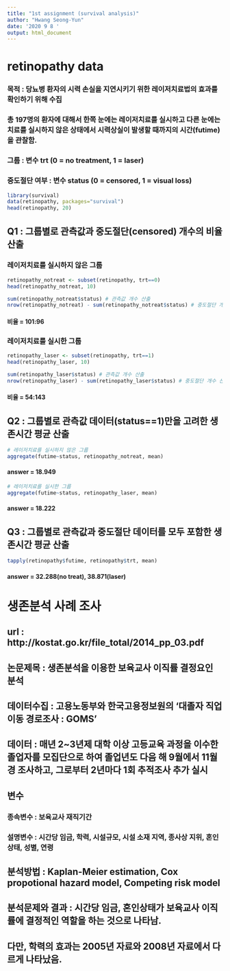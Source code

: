 ```yaml
---
title: "1st assignment (survival analysis)"
author: "Hwang Seong-Yun"
date: '2020 9 8 '
output: html_document
---
```


# retinopathy data
### 목적 : 당뇨병 환자의 시력 손실을 지연시키기 위한 레이저치료법의 효과를 확인하기 위해 수집
### 총 197명의 환자에 대해서 한쪽 눈에는 레이저치료를 실시하고 다른 눈에는 치료를 실시하지 않은 상태에서 시력상실이 발생할 때까지의 시간(futime)을 관찰함.
### 그룹 : 변수 trt (0 = no treatment, 1 = laser)
### 중도절단 여부 : 변수 status (0 = censored, 1 = visual loss) 
```r
library(survival)
data(retinopathy, packages="survival")
head(retinopathy, 20)
```

## Q1 : 그룹별로 관측값과 중도절단(censored) 개수의 비율 산출
### 레이저치료를 실시하지 않은 그룹 
```r
retinopathy_notreat <- subset(retinopathy, trt==0)
head(retinopathy_notreat, 10)
```
```r
sum(retinopathy_notreat$status) # 관측값 개수 산출 
nrow(retinopathy_notreat) - sum(retinopathy_notreat$status) # 중도절단 개수 산출 
```
#### 비율 = 101:96 
### 레이저치료를 실시한 그룹
```r
retinopathy_laser <- subset(retinopathy, trt==1)
head(retinopathy_laser, 10)
```
```r
sum(retinopathy_laser$status) # 관측값 개수 산출 
nrow(retinopathy_laser) - sum(retinopathy_laser$status) # 중도절단 개수 산출
```
#### 비율 = 54:143

## Q2 : 그룹별로 관측값 데이터(status==1)만을 고려한 생존시간 평균 산출
```r
# 레이저치료를 실시하지 않은 그룹
aggregate(futime~status, retinopathy_notreat, mean)
```
#### answer = 18.949
```r
# 레이저치료를 실시한 그룹
aggregate(futime~status, retinopathy_laser, mean)
```
#### answer = 18.222
 
## Q3 : 그룹별로 관측값과 중도절단 데이터를 모두 포함한 생존시간 평균 산출
```r
tapply(retinopathy$futime, retinopathy$trt, mean)
```
#### answer = 32.288(no treat), 38.871(laser)

# 생존분석 사례 조사
## url : http://kostat.go.kr/file_total/2014_pp_03.pdf
## 논문제목 : 생존분석을 이용한 보육교사 이직률 결정요인 분석
## 데이터수집 : 고용노동부와 한국고용정보원의 '대졸자 직업이동 경로조사 : GOMS'
## 데이터 : 매년 2~3년제 대학 이상 고등교육 과정을 이수한 졸업자를 모집단으로 하여 졸업년도 다음 해 9월에서 11월경 조사하고, 그로부터 2년마다 1회 추적조사 추가 실시
## 변수
### 종속변수 : 보육교사 재직기간
### 설명변수 : 시간당 임금, 학력, 시설규모, 시설 소재 지역, 종사상 지위, 혼인상태, 성별, 연령 
## 분석방법 : Kaplan-Meier estimation, Cox propotional hazard model, Competing risk model
## 분석문제와 결과 : 시간당 임금, 혼인상태가 보육교사 이직률에 결정적인 역할을 하는 것으로 나타남.
## 다만, 학력의 효과는 2005년 자료와 2008년 자료에서 다르게 나타났음.
